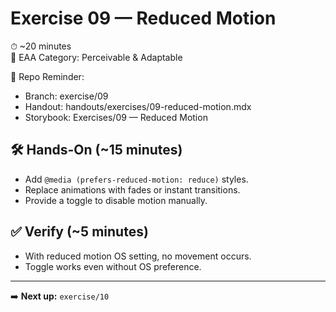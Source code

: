 # Exercise 09 — Reduced Motion  
⏱ ~20 minutes  
📖 EAA Category: Perceivable & Adaptable  

📂 Repo Reminder:  
- Branch: exercise/09 
- Handout: handouts/exercises/09-reduced-motion.mdx  
- Storybook: Exercises/09 — Reduced Motion  

## 🛠 Hands-On (~15 minutes)  
- Add `@media (prefers-reduced-motion: reduce)` styles.  
- Replace animations with fades or instant transitions.  
- Provide a toggle to disable motion manually.  

## ✅ Verify (~5 minutes)  
- With reduced motion OS setting, no movement occurs.  
- Toggle works even without OS preference.  

---
➡️ **Next up:** `exercise/10`
